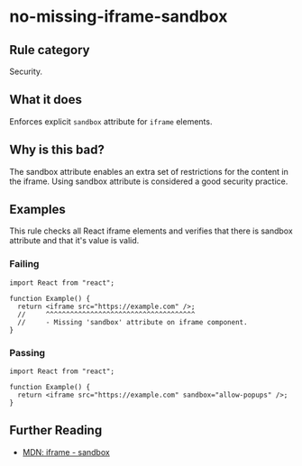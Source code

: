 # no-missing-iframe-sandbox

## Rule category

Security.

## What it does

Enforces explicit `sandbox` attribute for `iframe` elements.

## Why is this bad?

The sandbox attribute enables an extra set of restrictions for the content in the iframe. Using sandbox attribute is considered a good security practice.

## Examples

This rule checks all React iframe elements and verifies that there is sandbox attribute and that it's value is valid.

### Failing

```tsx
import React from "react";

function Example() {
  return <iframe src="https://example.com" />;
  //     ^^^^^^^^^^^^^^^^^^^^^^^^^^^^^^^^^^^^^
  //     - Missing 'sandbox' attribute on iframe component.
}
```

### Passing

```tsx
import React from "react";

function Example() {
  return <iframe src="https://example.com" sandbox="allow-popups" />;
}
```

## Further Reading

- [MDN: iframe - sandbox](https://developer.mozilla.org/en-US/docs/Web/HTML/Element/iframe#attributes)
